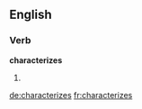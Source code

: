 
==English==

===Verb===
'''characterizes'''

# {{third-person singular of|[[characterize]]}}

[[de:characterizes]]
[[fr:characterizes]]